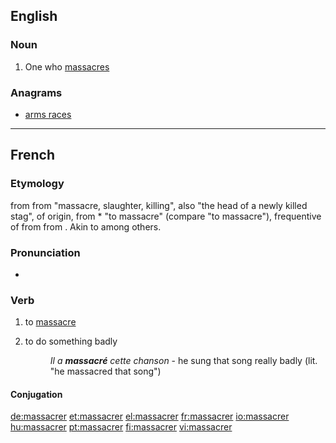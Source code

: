 ==English==

===Noun===
{{en-noun|massacrers}}

# One who [[massacre]]s

===Anagrams===
* [[arms races#English|arms races]]

----

==French==

===Etymology===
{{etyl|frm|fr}} {{term|massacre|lang=frm}} from {{etyl|fro|fr}} {{term|macacre|macacre, macecle|slaughterhouse, butchery|lang=fro}} from {{etyl|ML.|fr}} {{term|mazacrium|lang=la}} "massacre, slaughter, killing", also "the head of a newly killed stag", of {{etyl|gem|fr}} origin, from {{etyl|nds|fr}} *{{term||matskelen|lang=nds}} "to massacre" (compare {{etyl|de|-}} {{term|metzeln|metzeln||lang=de}} "to massacre"), frequentive of {{term|matsken|matsken, matzgen|to cut, hew|lang=de}} from {{proto|Germanic|maitanan|to cut|lang=fr}} from {{proto|Indo-European|mei-|small|lang=fr}}. Akin to {{etyl|goh|-}} {{term|meizan||to cut|lang=goh}} among others.

===Pronunciation===
* {{audio|Fr-massacrer.ogg|Audio}}

===Verb===
{{fr-verb}}

# to [[massacre]] {{gloss|kill}}
# {{figuratively}} to do something badly
#:''Il a '''massacré''' cette chanson'' - he sung that song really badly (lit. "he massacred that song")

====Conjugation====
{{fr-conj-er|massacr|avoir}}

[[de:massacrer]]
[[et:massacrer]]
[[el:massacrer]]
[[fr:massacrer]]
[[io:massacrer]]
[[hu:massacrer]]
[[pt:massacrer]]
[[fi:massacrer]]
[[vi:massacrer]]